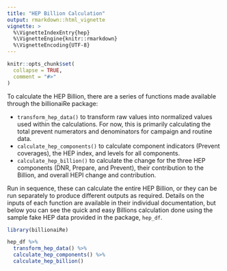 ```yaml
---
title: "HEP Billion Calculation"
output: rmarkdown::html_vignette
vignette: >
  %\VignetteIndexEntry{hep}
  %\VignetteEngine{knitr::rmarkdown}
  %\VignetteEncoding{UTF-8}
---
```


```r
knitr::opts_chunk$set(
  collapse = TRUE,
  comment = "#>"
)
```

To calculate the HEP Billion, there are a series of functions made available through
the billionaiRe package:

* `transform_hep_data()` to transform raw values into normalized values used within the calculations. For now, this is primarily calculating the total prevent numerators and denominators for campaign and routine data.
* `calculate_hep_components()` to calculate component indicators (Prevent coverages), the HEP index, and levels for all components.
* `calculate_hep_billion()` to calculate the change for the three HEP components (DNR, Prepare, and Prevent), their contribution to the Billion, and overall HEPI change and contribution.

Run in sequence, these can calculate the entire HEP Billion, or they can be run separately
to produce different outputs as required. Details on the inputs of each function are
available in their individual documentation, but below you can see the quick
and easy Billions calculation done using the sample fake HEP data provided
in the package, `hep_df`.

```r
library(billionaiRe)

hep_df %>%
  transform_hep_data() %>%
  calculate_hep_components() %>%
  calculate_hep_billion()
```
